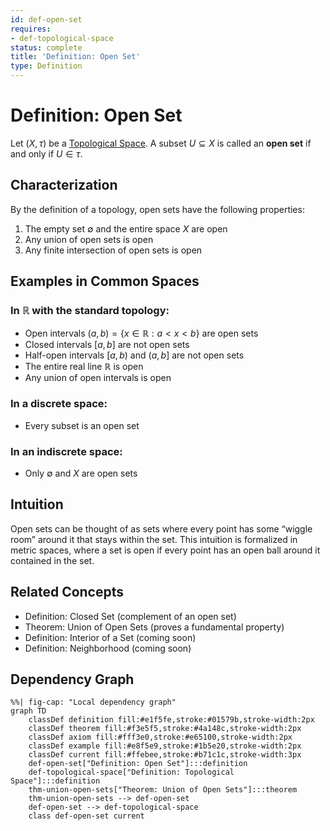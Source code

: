 ```yaml
---
id: def-open-set
requires:
- def-topological-space
status: complete
title: 'Definition: Open Set'
type: Definition
---
```


# Definition: Open Set {#def-open-set}

Let $(X, \tau)$ be a [Topological Space](def-topological-space.qmd). A subset $U \subseteq X$ is called an **open set** if and only if $U \in \tau$.

## Characterization

By the definition of a topology, open sets have the following properties:

1. The empty set $\emptyset$ and the entire space $X$ are open
2. Any union of open sets is open
3. Any finite intersection of open sets is open

## Examples in Common Spaces

### In $\mathbb{R}$ with the standard topology:
- Open intervals $(a, b) = \{x \in \mathbb{R} : a < x < b\}$ are open sets
- Closed intervals $[a, b]$ are not open sets
- Half-open intervals $[a, b)$ and $(a, b]$ are not open sets
- The entire real line $\mathbb{R}$ is open
- Any union of open intervals is open

### In a discrete space:
- Every subset is an open set

### In an indiscrete space:
- Only $\emptyset$ and $X$ are open sets

## Intuition

Open sets can be thought of as sets where every point has some "wiggle room" around it that stays within the set. This intuition is formalized in metric spaces, where a set is open if every point has an open ball around it contained in the set.

## Related Concepts

- Definition: Closed Set (complement of an open set)
- Theorem: Union of Open Sets (proves a fundamental property)
- Definition: Interior of a Set (coming soon)
- Definition: Neighborhood (coming soon)

## Dependency Graph

```mermaid
%%| fig-cap: "Local dependency graph"
graph TD
    classDef definition fill:#e1f5fe,stroke:#01579b,stroke-width:2px
    classDef theorem fill:#f3e5f5,stroke:#4a148c,stroke-width:2px
    classDef axiom fill:#fff3e0,stroke:#e65100,stroke-width:2px
    classDef example fill:#e8f5e9,stroke:#1b5e20,stroke-width:2px
    classDef current fill:#ffebee,stroke:#b71c1c,stroke-width:3px
    def-open-set["Definition: Open Set"]:::definition
    def-topological-space["Definition: Topological Space"]:::definition
    thm-union-open-sets["Theorem: Union of Open Sets"]:::theorem
    thm-union-open-sets --> def-open-set
    def-open-set --> def-topological-space
    class def-open-set current
```
